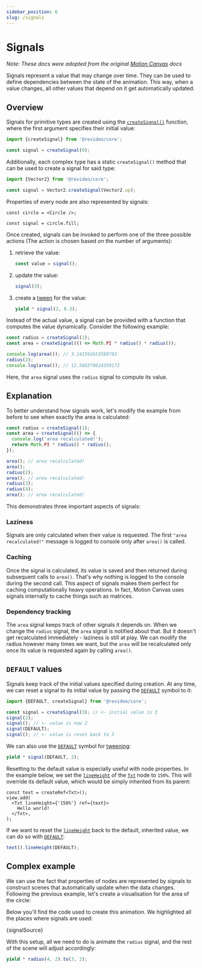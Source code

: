 ```yaml
---
sidebar_position: 6
slug: /signals
---
```



# Signals

*Note: These docs were adopted from the original [Motion Canvas](https://motioncanvas.io/docs/) docs*

Signals represent a value that may change over time. They can be used to define
dependencies between the state of the animation. This way, when a value changes,
all other values that depend on it get automatically updated.

## Overview

Signals for primitive types are created using the
[`createSignal()`](/api/core/signals#createSignal) function, where the first
argument specifies their initial value:

```ts
import {createSignal} from '@revideo/core';

const signal = createSignal(0);
```

Additionally, each complex type has a static `createSignal()` method that can be
used to create a signal for said type:

```ts
import {Vector2} from '@revideo/core';

const signal = Vector2.createSignal(Vector2.up);
```

Properties of every node are also represented by signals:

```tsx
const circle = <Circle />;

const signal = circle.fill;
```

Once created, signals can be invoked to perform one of the three possible
actions (The action is chosen based on the number of arguments):

1. retrieve the value:
   ```ts
   const value = signal();
   ```
2. update the value:
   ```ts
   signal(3);
   ```
3. create a [tween](/tweening) for the value:
   ```ts
   yield * signal(2, 0.3);
   ```

Instead of the actual value, a signal can be provided with a function that
computes the value dynamically. Consider the following example:

```ts
const radius = createSignal(1);
const area = createSignal(() => Math.PI * radius() * radius());

console.log(area()); // 3.141592653589793
radius(2);
console.log(area()); // 12.566370614359172
```

Here, the `area` signal uses the `radius` signal to compute its value.

## Explanation

To better understand how signals work, let's modify the example from before to
see when exactly the area is calculated:

```ts
const radius = createSignal(1);
const area = createSignal(() => {
  console.log('area recalculated!');
  return Math.PI * radius() * radius();
});

area(); // area recalculated!
area();
radius(2);
area(); // area recalculated!
radius(3);
radius(4);
area(); // area recalculated!
```

This demonstrates three important aspects of signals:

### Laziness

Signals are only calculated when their value is requested. The first
`"area recalculated!"` message is logged to console only after `area()` is
called.

### Caching

Once the signal is calculated, its value is saved and then returned during
subsequent calls to `area()`. That's why nothing is logged to the console during
the second call. This aspect of signals makes them perfect for caching
computationally heavy operations. In fact, Motion Canvas uses signals internally
to cache things such as matrices.

### Dependency tracking

The `area` signal keeps track of other signals it depends on. When we change the
`radius` signal, the `area` signal is notified about that. But it doesn't get
recalculated immediately - laziness is still at play. We can modify the radius
however many times we want, but the `area` will be recalculated only once its
value is requested again by calling `area()`.

## `DEFAULT` values

Signals keep track of the initial values specified during creation. At any time,
we can reset a signal to its initial value by passing the
[`DEFAULT`](/api/core/signals#DEFAULT) symbol to it:

```ts
import {DEFAULT, createSignal} from '@revideo/core';

const signal = createSignal(3); // <- initial value is 3
signal(2);
signal(); // <- value is now 2
signal(DEFAULT);
signal(); // <- value is reset back to 3
```

We can also use the [`DEFAULT`](/api/core/signals#DEFAULT) symbol for
[tweening](/tweening):

```ts
yield * signal(DEFAULT, 2);
```

Resetting to the default value is especially useful with node properties. In the
example below, we set the [`lineHeight`](/api/2d/components/Layout#lineHeight)
of the [`Txt`](/api/2d/components/Txt) node to `150%`. This will override its
default value, which would be simply inherited from its parent:

```tsx
const text = createRef<Txt>();
view.add(
  <Txt lineHeight={'150%'} ref={text}>
    Hello world!
  </Txt>,
);
```

If we want to reset the [`lineHeight`](/api/2d/components/Layout#lineHeight)
back to the default, inherited value, we can do so with
[`DEFAULT`](/api/core/signals#DEFAULT):

```ts
text().lineHeight(DEFAULT);
```

## Complex example

We can use the fact that properties of nodes are represented by signals to
construct scenes that automatically update when the data changes. Following the
previous example, let's create a visualisation for the area of the circle:

<AnimationPlayer small name="node-signal" />

Below you'll find the code used to create this animation. We highlighted all the
places where signals are used:

<CodeBlock language="tsx">{signalSource}</CodeBlock>

With this setup, all we need to do is animate the `radius` signal, and the rest
of the scene will adjust accordingly:

```ts
yield * radius(4, 2).to(3, 2);
```
